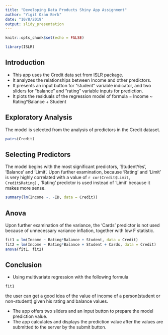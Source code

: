 ```yaml
---
title: "Developing Data Products Shiny App Assignment"
author: "Yigit Ozan Berk"
date: "10/8/2019"
output: slidy_presentation
---
```


```r
knitr::opts_chunk$set(echo = FALSE)
```

```r
library(ISLR)
```

## Introduction

- This app uses the Credit data set from ISLR package. 
- It analyzes the relationships between Income and other predictors. 
- It presents an input button for "student" variable indicator, and two sliders
for "balance" and "rating" variable inputs for prediction.
- It plots the residuals of the regression model of 
formula = Income ~ Rating*Balance + Student


## Exploratory Analysis

The model is selected from the analysis of predictors in the Credit dataset.
```r
pairs(Credit)
```

## Selecting Predictors

The model begins with the most significant predictors, 'StudentYes', 'Balance' and 'Limit'. Upon further examination, because 'Rating' and 'Limit' is very highly correlated with a value of `r cor(Credit$Limit, Credit$Rating)` , 'Rating' predictor is used instead of 'Limit' because it makes more sense.
```r
summary(lm(Income ~. -ID, data = Credit))
```


## Anova

Upon further examination of the variance, the 'Cards' predictor is not used because of unnecessary variance inflation, together with low F statistic.
```r
fit1 = lm(Income ~ Rating*Balance + Student, data = Credit)
fit2 = lm(Income ~ Rating*Balance + Student + Cards, data = Credit)
anova(fit1, fit2)
```



## Conclusion

- Using multivariate regression with the following formula 

```r
fit1
```
the user can get a good idea of the value of income of a person(student or non-student) given his rating and balance values.

- The app offers two sliders and an input button to prepare the model prediction value. 
- The app calculates and displays the prediction value after the values are submitted to the server by the submit button.